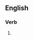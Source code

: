 ==English==

===Verb===
{{head|en|present participle}}

# {{present participle of|quop|lang=en|nocat=1}}